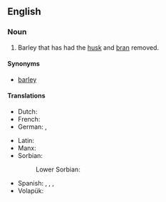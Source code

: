 ==English==

===Noun===
{{en-noun|-}}

# Barley that has had the [[husk]] and [[bran]] removed.

====Synonyms====
* {{l|en|pearled}} [[barley]]

====Translations====
{{trans-top|barley with the husk and bran removed}}
* Dutch: {{t+|nl|gort|m}}
* French: {{t+|fr|orge perlé}}
* German: {{t+|de|Graupen|f-p}}, {{t|de|Perlgraupen|f-p}}
{{trans-mid}}
* Latin: {{t|la|tisana|f}}
* Manx: {{t|gv|oarn skihlt|f}}
* Sorbian:
*: Lower Sorbian: {{t|dsb|kšupy|f-p}}
* Spanish: {{t+|es|mote|m}}, {{t|es|mote de trigo|m}}, {{t|es|cebada perlada|f}}, {{t|es|trigo perlado|m}}
* Volapük: {{t|vo|pärlatahod}}
{{trans-bottom}}